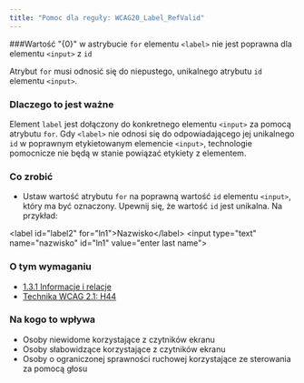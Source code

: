 ```yaml
---
title: "Pomoc dla reguły: WCAG20_Label_RefValid"
---
```


<div className="toolHelp">
<Row>
<Column colLg={16} colMd={8} colSm={4} className="toolHead">

###Wartość \"{0}\" w astrybucie `for` elementu `<label>` nie jest poprawna dla elementu `<input>` z  `id`

<div id="locLevel"></div>

Atrybut `for` musi odnosić się do niepustego, unikalnego atrybutu `id` elementu `<input>`.

</Column>
</Row>
<Row>
<Column colLg={11} colMd={5} colSm={4} className="toolMain">

### Dlaczego to jest ważne

Element `label` jest dołączony do konkretnego elementu `<input>` za pomocą atrybutu `for`. Gdy `<label>` nie odnosi się do odpowiadającego jej unikalnego `id` w poprawnym etykietowanym elemencie `<input>`, technologie pomocnicze nie będą w stanie powiązać etykiety z elementem.


<div id="locSnippet"></div>

### Co zrobić

* Ustaw wartość atrybutu `for` na poprawną wartość `id` elementu `<input>`, który ma być oznaczony. Upewnij się, że wartość `id` jest unikalna. Na przykład:

<CodeSnippet type="multi" light={true}>&lt;label id="label2" for="ln1"&gt;Nazwisko&lt;/label&gt;
&lt;input type="text" name="nazwisko" id="ln1" value="enter last name"&gt;</CodeSnippet>

</Column>
<Column colLg={5} colMd={3} colSm={4} className="toolLeft">

### O tym wymaganiu

* [1.3.1 Informacje i relacje](https://wcag.lepszyweb.pl/#info-and-relationships)
* [Technika WCAG 2.1: H44](https://www.w3.org/WAI/WCAG21/Techniques/html/H44)

### Na kogo to wpływa

* Osoby niewidome korzystające z czytników ekranu
* Osoby słabowidzące korzystające z czytników ekranu
* Osoby o ograniczonej sprawności ruchowej korzystające ze sterowania za pomocą głosu

</Column>
</Row>
</div>
